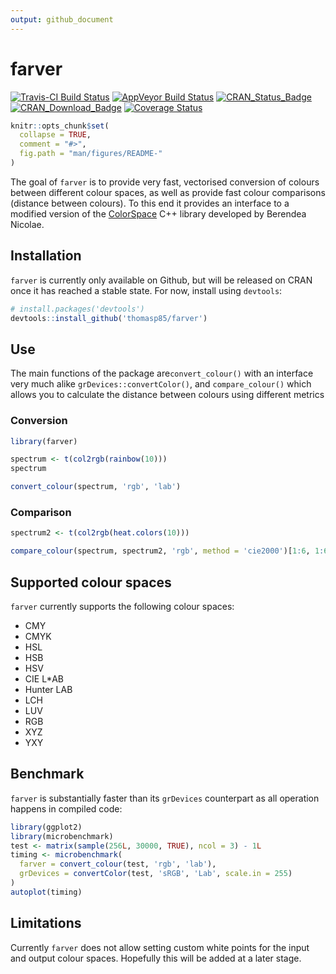 ```yaml
---
output: github_document
---
```


<!-- README.md is generated from README.Rmd. Please edit that file -->

# farver

[![Travis-CI Build Status](https://travis-ci.org/thomasp85/farver.svg?branch=master)](https://travis-ci.org/thomasp85/farver)
[![AppVeyor Build Status](https://ci.appveyor.com/api/projects/status/github/thomasp85/farver?branch=master&svg=true)](https://ci.appveyor.com/project/thomasp85/farver)
[![CRAN_Status_Badge](http://www.r-pkg.org/badges/version-ago/farver)](http://cran.r-project.org/package=farver)
[![CRAN_Download_Badge](http://cranlogs.r-pkg.org/badges/grand-total/farver)](http://cran.r-project.org/package=farver)
[![Coverage Status](https://img.shields.io/codecov/c/github/thomasp85/farver/master.svg)](https://codecov.io/github/thomasp85/farver?branch=master)

```r
knitr::opts_chunk$set(
  collapse = TRUE,
  comment = "#>",
  fig.path = "man/figures/README-"
)
```

The goal of `farver` is to provide very fast, vectorised conversion of colours
between different colour spaces, as well as provide fast colour comparisons 
(distance between colours). To this end it provides an interface to a modified 
version of the [ColorSpace](https://github.com/berendeanicolae/ColorSpace) C++ 
library developed by Berendea Nicolae.

## Installation
`farver` is currently only available on Github, but will be released on CRAN
once it has reached a stable state. For now, install using `devtools`:

```r
# install.packages('devtools')
devtools::install_github('thomasp85/farver')
```

## Use
The main functions of the package are`convert_colour()` with an interface very
much alike `grDevices::convertColor()`, and `compare_colour()` which allows you
to calculate the distance between colours using different metrics

### Conversion

```r
library(farver)

spectrum <- t(col2rgb(rainbow(10)))
spectrum

convert_colour(spectrum, 'rgb', 'lab')
```

### Comparison

```r
spectrum2 <- t(col2rgb(heat.colors(10)))

compare_colour(spectrum, spectrum2, 'rgb', method = 'cie2000')[1:6, 1:6]
```

## Supported colour spaces
`farver` currently supports the following colour spaces:

- CMY
- CMYK
- HSL
- HSB
- HSV
- CIE L*AB
- Hunter LAB
- LCH
- LUV
- RGB
- XYZ
- YXY

## Benchmark
`farver` is substantially faster than its `grDevices` counterpart as all 
operation happens in compiled code:

```r
library(ggplot2)
library(microbenchmark)
test <- matrix(sample(256L, 30000, TRUE), ncol = 3) - 1L
timing <- microbenchmark(
  farver = convert_colour(test, 'rgb', 'lab'),
  grDevices = convertColor(test, 'sRGB', 'Lab', scale.in = 255)
)
autoplot(timing)
```

## Limitations
Currently `farver` does not allow setting custom white points for the input and
output colour spaces. Hopefully this will be added at a later stage.
